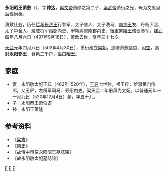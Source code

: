'''永阳昭王萧敷'''（{{bd|461年||497年|9月18日|catIdx=X}}），字'''仲达'''，[[梁文帝|梁文帝]]萧顺之第二子，[[梁武帝|梁武帝]]萧衍之兄，母为文獻皇后[[張尚柔|張尚柔]]。

萧敷仕[[南齐|齐]]，历任[[萧晃|后军长沙王]]行参军、太子舍人、太子洗马、[[萧子罕|南海王]]友、丹杨尹丞、太子中舍人、建威将军[[隋郡|隋郡]]内史、寧朔將軍隋郡内史、[[萧宝源|後軍庐陵王]]谘议参军。[[建武_(南齐)|建武]]四年八月六日（497年9月18日），萧敷去世，享年三十七岁。

[[天监|天监]]元年四月八日（502年4月30日），萧衍建立[[梁朝|梁朝]]，追赠萧敷[[侍中|侍中]]、[[司空|司空]]，追封'''永阳郡王'''，食邑二千户，谥曰'''昭王'''。

==家庭==
*妻：永阳敬太妃王氏（462年-520年），[[王导|王导]]七世孙，祖王粹，给事黄门侍郎。父王俨，左将军司马、寿阳内史。梁天监二年册拜为太妃。以普通元年十一月九日（520年12月4日）薨，年五十九。
*子：永阳恭王[[萧伯遊|萧伯遊]]
*孙：永阳王萧隆

==参考资料==
*《[[梁書|梁書]]》
*《[[南史|南史]]》
*《故侍中司空永阳昭王墓誌铭》
*《故永阳敬太妃墓誌铭》

[[Category:兰陵萧氏|F]]
[[Category:南梁宗室|F]]
[[Category:南梁正王|F]]